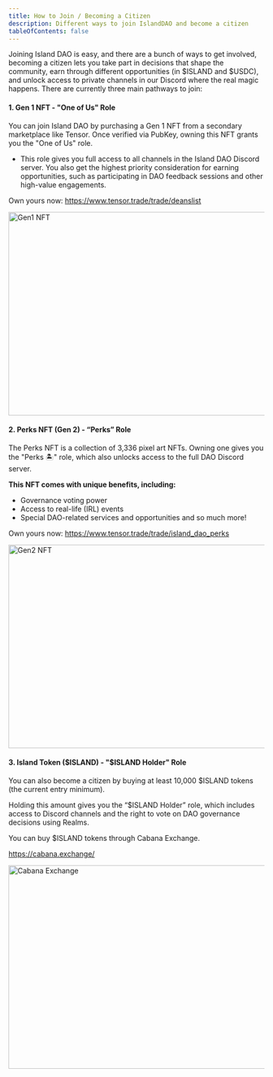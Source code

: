 ```yaml
---
title: How to Join / Becoming a Citizen
description: Different ways to join IslandDAO and become a citizen
tableOfContents: false
---
```



Joining Island DAO is easy, and there are a bunch of ways to get involved, becoming a citizen lets you take part in decisions that shape the community, earn through different opportunities (in $ISLAND and $USDC), and unlock access to private channels in our Discord where the real magic happens. There are currently three main pathways to join:

#### 1. Gen 1 NFT - "One of Us" Role

You can join Island DAO by purchasing a Gen 1 NFT from a secondary marketplace like Tensor. Once verified via PubKey, owning this NFT grants you the "One of Us" role.

- This role gives you full access to all channels in the Island DAO Discord server. You also get the highest priority consideration for earning opportunities, such as participating in DAO feedback sessions and other high-value engagements.

Own yours now: https://www.tensor.trade/trade/deanslist

<Image src={gen1} alt="Gen1 NFT" width="1000" height="400" />

#### 2. Perks NFT (Gen 2) - “Perks” Role

The Perks NFT is a collection of 3,336 pixel art NFTs. Owning one gives you the "Perks 🏝️" role, which also unlocks access to the full DAO Discord server.

**This NFT comes with unique benefits, including:**

- Governance voting power
- Access to real-life (IRL) events
- Special DAO-related services and opportunities and so much more!

Own yours now: https://www.tensor.trade/trade/island_dao_perks

<Image src={gen2} alt="Gen2 NFT" width="1000" height="400" />

#### 3. Island Token ($ISLAND) - "$ISLAND Holder" Role

You can also become a citizen by buying at least 10,000 $ISLAND tokens (the current entry minimum).

Holding this amount gives you the “$ISLAND Holder” role, which includes access to Discord channels and the right to vote on DAO governance decisions using Realms.

You can buy $ISLAND tokens through Cabana Exchange.

https://cabana.exchange/

<Image src={cabana} alt="Cabana Exchange" width="1000" height="400" />
